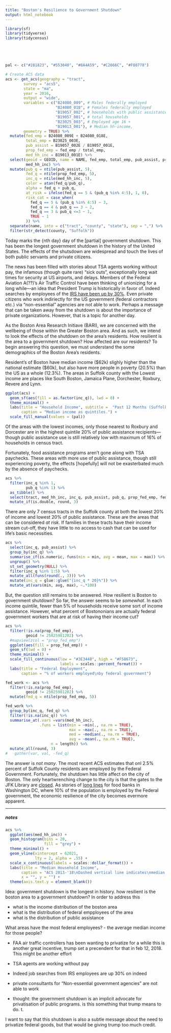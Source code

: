 ```yaml
---
title: "Boston's Resilience to Government Shutdown"
output: html_notebook
---
```



```r
library(sf)
library(tidyverse)
library(tidycensus)





pal <- c("#281823", "#553040", "#8A4A59", "#C2666C", "#F88778")

# Create ACS data
acs <- get_acs(geography = "tract",
        survey = "acs5",
        state = "ma",
        year = 2016,
        output = "wide",
        variables = c("B24080_009", # Males federally employed
                      "B24080_018", # Females federally employed
                      "B19057_002", # households with public assistance
                      "B19057_001", # total households
                      "B23025_003", # Employed age 16 +
                      "B19013_001"), # Median hh-income,
        geometry = TRUE) %>%
  mutate(fed_emp = B24080_009E + B24080_018E,
         total_emp = B23025_003E,
         pub_assist = B19057_002E / B19057_001E,
         prop_fed_emp = fed_emp / total_emp,
         med_hh_inc = B19013_001E) %>%
  select(geoid = GEOID, name = NAME, fed_emp, total_emp, pub_assist, prop_fed_emp,
         med_hh_inc) %>%
  mutate(pub_q = ntile(pub_assist, 5),
         fed_q = ntile(prop_fed_emp, 5),
         inc_q = ntile(med_hh_inc, 5),
         color = atan(fed_q/pub_q),
         alpha = fed_q + pub_q,
         at_risk = ifelse(fed_q == 5 & (pub_q %in% 4:5), 1, 0),
         risk_cat = case_when(
           fed_q == 5 & (pub_q %in% 4:5) ~ 3,
           fed_q == 4 & pub_q == 3 ~ 2,
           fed_q == 3 & pub_q <=3 ~ 1,
           TRUE ~ 1
         )) %>%
  separate(name, into = c("tract", "county", "state"), sep = ",") %>%
  filter(str_detect(county, "Suffolk"))
```


Today marks the {nth day} day of the [partial] government shutdown. This has been the longest government shutdown in the history of the United States. The effects of the shutsdown are widespread and touch the lives of both public servants and private citizens.

The news has been filled with stories about TSA agents working without pay, the infamous (though quite rare) "sick outs", exceptionally long wait times for security at US airports, and delays. Members of the Federal Aviation A(??)'s Air Traffic Control have been thinking of unionizing for a long while—an idea that President Trump is historically in favor of. Indeed searches by employees of the [IRS have been up by 30%](https://twitter.com/marthagimbel/status/1085950274995404802). Even private citizens who work indiriectly for the US government (federal contractors etc.) via "non-essential" agencies are not able to work. Perhaps a message that can be taken away from the shutdown is about the importance of private organizations. However, that is a topic for another day. 

As the Boston Area Research Initiave (BARI), we are concerned with the wellbeing of those within the Greater Boston area. And as such, we intend to look the effects of the shutdown on the area's residents. How resilient is the area to a government shutdown? How affected are our residents? To begin answering this question, we must understand the some demographics of the Boston Area's residents. 

Resident's of Boston have median income (\$62k) slighly higher than the national estimate (\$60k), but also have more people in poverty (20.5%) than the US as a whole (12.3%). The areas in Suffolk county with the Lowest income are places like South Boston, Jamaica Plane, Dorchester, Roxbury, Revere and Lynn.

```r
ggplot(acs) +
  geom_sf(aes(fill = as.factor(inc_q)), lwd = 0) +
  theme_minimal() +
  labs(title = "Household Income", subtitle =  "Past 12 Months (Suffolk County)",
       caption = "Median income as quintiles.") +
  scale_fill_manual(values = (pal))

```

Of the areas with the lowest incomes, only those nearest to Roxbury and Dorcester are in the highest quintile 20% of public assistance recipients—though public assistance use is still relatively low with maximum of 16% of households in census tract. 

Fortunately, food assistance programs aren't gone along with TSA paychecks. These areas with more use of public assistance, though still experiencing poverty, the effects [hopefully] will not be exasterbated much by the absence of paychecks. 


```r
acs %>% 
  filter(inc_q %in% 1, 
         pub_q %in% 1) %>% 
  as_tibble() %>% 
  select(tract, med_hh_inc, inc_q, pub_assist, pub_q, prop_fed_emp, fed_q) %>% 
  mutate_if(is.double, round, 3)

```

There are only 7 census tracts in the Suffolk county at both the lowest 20% of income and lowest 20% of public assistance. These are the areas that can be considered _at risk_. If families in these tracts have their income stream cut-off, they have little to no access to cash that can be used for life's basic necessities. 

```r
acs %>% 
  select(inc_q, pub_assist) %>% 
  group_by(inc_q) %>% 
  summarise_if(is.numeric, funs(min = min, avg = mean, max = max)) %>% 
  ungroup() %>% 
  st_set_geometry(NULL) %>% 
  filter(inc_q %in% 1:5) %>% 
  mutate_all(funs(round(., 3))) %>% 
  mutate(inc_q = glue::glue("{inc_q * 20}%")) %>% 
  mutate_at(vars(min, avg, max), ~.*100)
```

But, the question still remains to be answered. How resilient is Boston to government shutdown? So far, the answer seems to be _somewhat_. In each income quintile, fewer than 5% of households receive some sort of income assistance. However, what percent of Bostononians are actually federal government workers that are at risk of having their income cut?


```r
acs %>%
  filter(!is.na(prop_fed_emp),
         geoid != 25025981202) %>% 
  #mapview(zcol = "prop_fed_emp")
  ggplot(aes(fill = prop_fed_emp)) +
  geom_sf(lwd = 0) +
  theme_minimal() +
  scale_fill_continuous(low = "#3E3448", high = "#F58673",
                        labels = scales::percent_format()) +
  labs(title = "Federal Employment",
       caption = "% of workers employed\nby federal government")
```

```r
 
fed_work <- acs %>%
  filter(!is.na(prop_fed_emp),
         geoid != 25025981202) %>%
  mutate(fed_q = ntile(prop_fed_emp, 5))

fed_work %>%
  group_by(inc_q, fed_q) %>%
  filter(!is.na(inc_q)) %>% 
  summarise_at(.vars =vars(med_hh_inc),
               .funs = list(min = ~min(., na.rm = TRUE),
                            max = ~max(., na.rm = TRUE),
                            med = ~median(., na.rm = TRUE),
                            avg = ~mean(., na.rm = TRUE),
                    n = length)) %>%
  mutate_all(round, 3)
#   gather(var, val, -fed_q)

```


The answer is _not many_. The most recent ACS estimates that onl 2.5% percent of Suffolk County residents are employed by the Federal Government. Fortunately, the shutdown has little affect on the city of Boston. The only heartwrenching change to the city is that the gates to the JFK Library are [closed](https://www.bostonmagazine.com/news/2019/01/02/whats-open-and-whats-closed-in-boston-during-the-shutdown/). As stories of [long lines](https://www.npr.org/2019/01/13/684824384/as-shutdown-continues-thousands-of-federal-workers-visit-d-c-area-pop-up-food-ba) for food banks in Washington DC, where 10% of the population is employed by the Federal government, the economic resilience of the city becomes evermore apparent. 








-----------

##### notes




```r
acs %>% 
  ggplot(aes(med_hh_inc)) +
  geom_histogram(bins = 20,
                 fill = "grey") +
  theme_minimal() +
  geom_vline(xintercept = 62021,
             lty = 2, alpha = .55) + 
  scale_x_continuous(labels = scales::dollar_format()) +
  labs(title = "Median Household Income",
       caption = "ACS 2013-'18\nDashed vertical line indicates\nmedian household income.",
       x = "", y = "") +
  theme(axis.text.y = element_blank())
```


Idea:
government shutdown is the longest in history. how resilient is the boston area to a government shutdown? In order to address this 


- what is the income distribution of the boston area
- what is the distribution of federal empployees of the area
- what is the distribution of public assistance

What areas have the most federal employees? 
  - the average median income for those people?
 

- FAA air traffic controllers has been wanting to privatize for a while this is another great incentive, trump set a precendent for that in feb 12, 2018. This might be another effort
- TSA agents are working without pay
- Indeed job searches from IRS employees are up 30% on indeed
- private consultants for "Non-essential government agencies" are not able to work


- thought: the government shutdown is an implicit advocate for privatisation of public programs. is this something that trump means to do. t.

I want to say that this shutdown is also a subtle message about the need to privatize federal goods, but that would be giving trump too much credit. 



